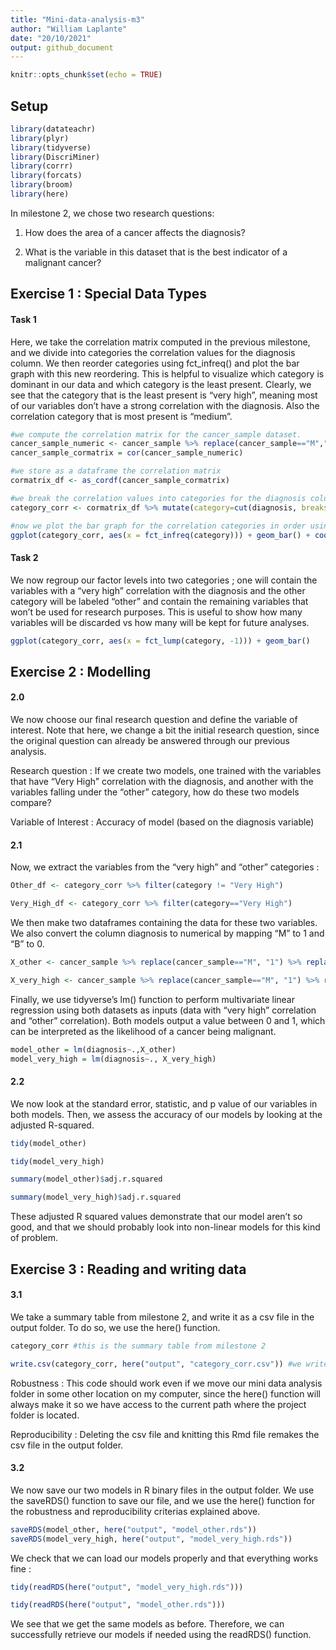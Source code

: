 ```yaml
---
title: "Mini-data-analysis-m3"
author: "William Laplante"
date: "20/10/2021"
output: github_document
---
```


```r
knitr::opts_chunk$set(echo = TRUE)
```


## Setup

```r
library(datateachr)
library(plyr)
library(tidyverse)
library(DiscriMiner)
library(corrr)
library(forcats)
library(broom)
library(here)
```

In milestone 2, we chose two research questions:

1) How does the area of a cancer affects the diagnosis?

2) What is the variable in this dataset that is the best indicator of a malignant cancer?


## Exercise 1 : Special Data Types

#### Task 1

Here, we take the correlation matrix computed in the previous milestone, and we divide into categories the correlation values for the diagnosis column. We then reorder categories using fct_infreq() and plot the bar graph with this new reordering. This is helpful to visualize which category is dominant in our data and which category is the least present. Clearly, we see that the category that is the least present is "very high", meaning most of our variables don't have a strong correlation with the diagnosis. Also the correlation category that is most present is "medium".
```r
#we compute the correlation matrix for the cancer_sample dataset. 
cancer_sample_numeric <- cancer_sample %>% replace(cancer_sample=="M","1") %>% replace(cancer_sample=="B","0") %>% transform(diagnosis=as.numeric(diagnosis))
cancer_sample_cormatrix = cor(cancer_sample_numeric)

#we store as a dataframe the correlation matrix
cormatrix_df <- as_cordf(cancer_sample_cormatrix)

#we break the correlation values into categories for the diagnosis column.
category_corr <- cormatrix_df %>% mutate(category=cut(diagnosis, breaks=c(-Inf, 0.2, 0.4, 0.6, 0.75, Inf), labels=c("Very Low", "Low", "Medium", "High", "Very High"))) %>% select(term, diagnosis, category) %>% filter(!is.na(diagnosis)) %>% rename(variable=term, corr_with_diagnosis=diagnosis)

#now we plot the bar graph for the correlation categories in order using the forcats package.
ggplot(category_corr, aes(x = fct_infreq(category))) + geom_bar() + coord_flip()
```

#### Task 2

We now regroup our factor levels into two categories ; one will contain the variables with a "very high" correlation with the diagnosis and the other category will be labeled "other" and contain the remaining variables that won't be used for research purposes. This is useful to show how many variables will be discarded vs how many will be kept for future analyses.

```r
ggplot(category_corr, aes(x = fct_lump(category, -1))) + geom_bar()
```


## Exercise 2 : Modelling

#### 2.0
We now choose our final research question and define the variable of interest. Note that here, we change a bit the initial research question, since the original question can already be answered through our previous analysis. 

Research question : If we create two models, one trained with the variables that have "Very High" correlation with the diagnosis, and another with the variables falling under the "other" category, how do these two models compare? 

Variable of Interest : Accuracy of model (based on the diagnosis variable)

#### 2.1

Now, we extract the variables from the "very high" and "other" categories :
```r
Other_df <- category_corr %>% filter(category != "Very High") 

Very_High_df <- category_corr %>% filter(category=="Very High")
```

We then make two dataframes containing the data for these two variables. We also convert the column diagnosis to numerical by mapping "M" to 1 and "B" to 0.
```r
X_other <- cancer_sample %>% replace(cancer_sample=="M", "1") %>% replace(cancer_sample=="B", "1") %>% transform(diagnosis=as.numeric(diagnosis)) %>% select(Other_df$variable, diagnosis) %>% select(-ID)    

X_very_high <- cancer_sample %>% replace(cancer_sample=="M", "1") %>% replace(cancer_sample=="B", "1") %>% transform(diagnosis=as.numeric(diagnosis)) %>% select(Very_High_df$variable, diagnosis) 
```

Finally, we use tidyverse's lm() function to perform multivariate linear regression using both datasets as inputs (data with "very high" correlation and "other" correlation). Both models output a value between 0 and 1, which can be interpreted as the likelihood of a cancer being malignant.
```r
model_other = lm(diagnosis~.,X_other)
model_very_high = lm(diagnosis~., X_very_high)
```

#### 2.2

We now look at the standard error, statistic, and p value of our variables in both models. Then, we assess the accuracy of our models by looking at the adjusted R-squared.
```r
tidy(model_other)
```

```r
tidy(model_very_high)
```

```r
summary(model_other)$adj.r.squared
```
```r
summary(model_very_high)$adj.r.squared
```

These adjusted R squared values demonstrate that our model aren't so good, and that we should probably look into non-linear models for this kind of problem.


## Exercise 3 : Reading and writing data


#### 3.1

We take a summary table from milestone 2, and write it as a csv file in the output folder. To do so, we use the here() function.
```r
category_corr #this is the summary table from milestone 2
```
```r
write.csv(category_corr, here("output", "category_corr.csv")) #we write to the output folder the category_corr dataframe in a csv format.
```

Robustness : This code should work even if we move our mini data analysis folder in some other location on my computer, since the here() function will always make it so we have access to the current path where the project folder is located.

Reproducibility : Deleting the csv file and knitting this Rmd file remakes the csv file in the output folder.

#### 3.2

We now save our two models in R binary files in the output folder. We use the saveRDS() function to save our file, and we use the here() function for the robustness and reproducibility criterias explained above.

```r
saveRDS(model_other, here("output", "model_other.rds"))
saveRDS(model_very_high, here("output", "model_very_high.rds"))
```

We check that we can load our models properly and that everything works fine :
```r
tidy(readRDS(here("output", "model_very_high.rds")))
```

```r
tidy(readRDS(here("output", "model_other.rds")))
```

We see that we get the same models as before. Therefore, we can successfully retrieve our models if needed using the readRDS() function.
